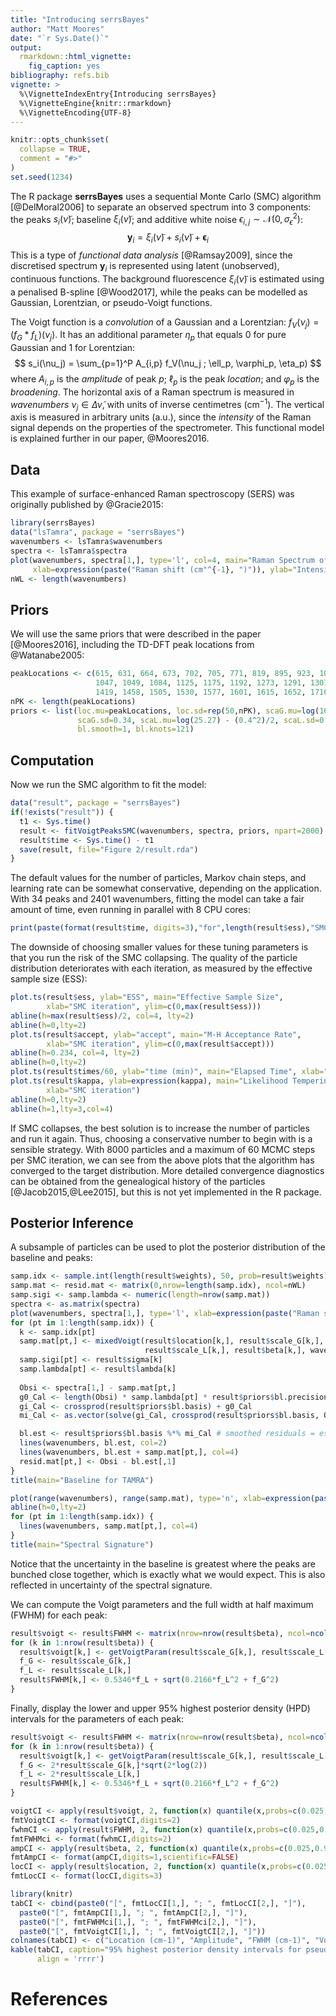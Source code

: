 ```yaml
---
title: "Introducing serrsBayes"
author: "Matt Moores"
date: "`r Sys.Date()`"
output:
  rmarkdown::html_vignette:
    fig_caption: yes
bibliography: refs.bib
vignette: >
  %\VignetteIndexEntry{Introducing serrsBayes}
  %\VignetteEngine{knitr::rmarkdown}
  %\VignetteEncoding{UTF-8}
---
```


```r
knitr::opts_chunk$set(
  collapse = TRUE,
  comment = "#>"
)
set.seed(1234)
```

The R package **serrsBayes** uses a sequential Monte Carlo (SMC) algorithm [@DelMoral2006] to separate an observed spectrum into 3 components: the peaks $s_i(\tilde\nu)$; baseline $\xi_i(\tilde\nu)$; and additive white noise $\epsilon_{i,j} \sim \mathcal{N}(0, \sigma^2_\epsilon)$:
$$
\mathbf{y}_i = \xi_i(\tilde\nu) + s_i(\tilde\nu) + \boldsymbol\epsilon_i
$$
This is a type of *functional data analysis* [@Ramsay2009], since the discretised spectrum $\mathbf{y}_i$ is represented using latent (unobserved), continuous functions. The background fluorescence $\xi_i(\tilde\nu)$ is estimated using a penalised B-spline [@Wood2017], while the peaks can be modelled as Gaussian, Lorentzian, or pseudo-Voigt functions.

The Voigt function is a *convolution* of a Gaussian and a Lorentzian: $f_V(\nu_j) = (f_G * f_L)(\nu_j)$. It has an additional parameter $\eta_p$ that equals 0 for pure Gaussian and 1 for Lorentzian:
$$
s_i(\nu_j) = \sum_{p=1}^P A_{i,p} f_V(\nu_j ; \ell_p, \varphi_p, \eta_p) 
$$
where $A_{i,p}$ is the *amplitude* of peak $p$; $\ell_p$ is the peak *location*; and $\varphi_p$ is the *broadening*. The horizontal axis of a Raman spectrum is measured in *wavenumbers* $\nu_j \in \Delta\tilde\nu$, with units of inverse centimetres (cm$^{-1}$). The vertical axis is measured in arbitrary units (a.u.), since the *intensity* of the Raman signal depends on the properties of the spectrometer. This functional model is explained further in our paper, @Moores2016.

## Data

This example of surface-enhanced Raman spectroscopy (SERS) was originally published by @Gracie2015:
```r
library(serrsBayes)
data("lsTamra", package = "serrsBayes")
wavenumbers <- lsTamra$wavenumbers
spectra <- lsTamra$spectra
plot(wavenumbers, spectra[1,], type='l', col=4, main="Raman Spectrum of TAMRA+DNA",
     xlab=expression(paste("Raman shift (cm"^{-1}, ")")), ylab="Intensity (a.u.)")
nWL <- length(wavenumbers)
```

## Priors
We will use the same priors that were described in the paper [@Moores2016], including the TD-DFT peak locations from @Watanabe2005:
```r
peakLocations <- c(615, 631, 664, 673, 702, 705, 771, 819, 895, 923, 1014,
                   1047, 1049, 1084, 1125, 1175, 1192, 1273, 1291, 1307, 1351, 1388, 1390,
                   1419, 1458, 1505, 1530, 1577, 1601, 1615, 1652, 1716)
nPK <- length(peakLocations)
priors <- list(loc.mu=peakLocations, loc.sd=rep(50,nPK), scaG.mu=log(16.47) - (0.34^2)/2,
               scaG.sd=0.34, scaL.mu=log(25.27) - (0.4^2)/2, scaL.sd=0.4, noise.nu=5, noise.sd=50,
               bl.smooth=1, bl.knots=121)
```

## Computation
Now we run the SMC algorithm to fit the model:
```r
data("result", package = "serrsBayes")
if(!exists("result")) {
  t1 <- Sys.time()
  result <- fitVoigtPeaksSMC(wavenumbers, spectra, priors, npart=2000)
  result$time <- Sys.time() - t1
  save(result, file="Figure 2/result.rda")
}
```

The default values for the number of particles, Markov chain steps, and learning rate can be somewhat conservative, depending on the application. With 34 peaks and 2401 wavenumbers, fitting the model can take a fair amount of time, even running in parallel with 8 CPU cores:
```r
print(paste(format(result$time, digits=3),"for",length(result$ess),"SMC iterations."))
```

The downside of choosing smaller values for these tuning parameters is that you run the risk of the SMC collapsing. The quality of the particle distribution deteriorates with each iteration, as measured by the effective sample size (ESS):
```r
plot.ts(result$ess, ylab="ESS", main="Effective Sample Size",
        xlab="SMC iteration", ylim=c(0,max(result$ess)))
abline(h=max(result$ess)/2, col=4, lty=2)
abline(h=0,lty=2)
plot.ts(result$accept, ylab="accept", main="M-H Acceptance Rate",
        xlab="SMC iteration", ylim=c(0,max(result$accept)))
abline(h=0.234, col=4, lty=2)
abline(h=0,lty=2)
plot.ts(result$times/60, ylab="time (min)", main="Elapsed Time", xlab="SMC iteration")
plot.ts(result$kappa, ylab=expression(kappa), main="Likelihood Tempering",
        xlab="SMC iteration")
abline(h=0,lty=2)
abline(h=1,lty=3,col=4)
```

If SMC collapses, the best solution is to increase the number of particles and run it again. Thus, choosing a conservative number to begin with is a sensible strategy. With 8000 particles and a maximum of 60 MCMC steps per SMC iteration, we can see from the above plots that the algorithm has converged to the target distribution. More detailed convergence diagnostics can be obtained from the genealogical history of the particles [@Jacob2015,@Lee2015], but this is not yet implemented in the R package.

## Posterior Inference

A subsample of particles can be used to plot the posterior distribution of the baseline and peaks:
```r
samp.idx <- sample.int(length(result$weights), 50, prob=result$weights)
samp.mat <- resid.mat <- matrix(0,nrow=length(samp.idx), ncol=nWL)
samp.sigi <- samp.lambda <- numeric(length=nrow(samp.mat))
spectra <- as.matrix(spectra)
plot(wavenumbers, spectra[1,], type='l', xlab=expression(paste("Raman shift (cm"^{-1}, ")")), ylab="Intensity (a.u.)")
for (pt in 1:length(samp.idx)) {
  k <- samp.idx[pt]
  samp.mat[pt,] <- mixedVoigt(result$location[k,], result$scale_G[k,],
                              result$scale_L[k,], result$beta[k,], wavenumbers)
  samp.sigi[pt] <- result$sigma[k]
  samp.lambda[pt] <- result$lambda[k]
  
  Obsi <- spectra[1,] - samp.mat[pt,]
  g0_Cal <- length(Obsi) * samp.lambda[pt] * result$priors$bl.precision
  gi_Cal <- crossprod(result$priors$bl.basis) + g0_Cal
  mi_Cal <- as.vector(solve(gi_Cal, crossprod(result$priors$bl.basis, Obsi)))

  bl.est <- result$priors$bl.basis %*% mi_Cal # smoothed residuals = estimated basline
  lines(wavenumbers, bl.est, col=2)
  lines(wavenumbers, bl.est + samp.mat[pt,], col=4)
  resid.mat[pt,] <- Obsi - bl.est[,1]
}
title(main="Baseline for TAMRA")

plot(range(wavenumbers), range(samp.mat), type='n', xlab=expression(paste("Raman shift (cm"^{-1}, ")")), ylab="Intensity (a.u.)")
abline(h=0,lty=2)
for (pt in 1:length(samp.idx)) {
  lines(wavenumbers, samp.mat[pt,], col=4)
}
title(main="Spectral Signature")
```

Notice that the uncertainty in the baseline is greatest where the peaks are bunched close together, which is exactly what we would expect. This is also reflected in uncertainty of the spectral signature. 

We can compute the Voigt parameters and the full width at half maximum (FWHM) for each peak:
```r
result$voigt <- result$FWHM <- matrix(nrow=nrow(result$beta), ncol=ncol(result$beta))
for (k in 1:nrow(result$beta)) {
  result$voigt[k,] <- getVoigtParam(result$scale_G[k,], result$scale_L[k,])
  f_G <- result$scale_G[k,]
  f_L <- result$scale_L[k,]
  result$FWHM[k,] <- 0.5346*f_L + sqrt(0.2166*f_L^2 + f_G^2)
}
```

Finally, display the lower and upper 95% highest posterior density (HPD) intervals for the parameters of each peak:
```r
result$voigt <- result$FWHM <- matrix(nrow=nrow(result$beta), ncol=ncol(result$beta))
for (k in 1:nrow(result$beta)) {
  result$voigt[k,] <- getVoigtParam(result$scale_G[k,], result$scale_L[k,])
  f_G <- 2*result$scale_G[k,]*sqrt(2*log(2))
  f_L <- 2*result$scale_L[k,]
  result$FWHM[k,] <- 0.5346*f_L + sqrt(0.2166*f_L^2 + f_G^2)
}

voigtCI <- apply(result$voigt, 2, function(x) quantile(x,probs=c(0.025,0.975)))
fmtVoigtCI <- format(voigtCI,digits=2)
fwhmCI <- apply(result$FWHM, 2, function(x) quantile(x,probs=c(0.025,0.975)))
fmtFWHMci <- format(fwhmCI,digits=2)
ampCI <- apply(result$beta, 2, function(x) quantile(x,probs=c(0.025,0.975)))
fmtAmpCI <- format(ampCI,digits=1,scientific=FALSE)
locCI <- apply(result$location, 2, function(x) quantile(x,probs=c(0.025,0.975)))
fmtLocCI <- format(locCI,digits=3)

library(knitr)
tabCI <- cbind(paste0("[", fmtLocCI[1,], "; ", fmtLocCI[2,], "]"),
  paste0("[", fmtAmpCI[1,], "; ", fmtAmpCI[2,], "]"),
  paste0("[", fmtFWHMci[1,], "; ", fmtFWHMci[2,], "]"),
  paste0("[", fmtVoigtCI[1,], "; ", fmtVoigtCI[2,], "]"))
colnames(tabCI) <- c("Location (cm-1)", "Amplitude", "FWHM (cm-1)", "Voigt")
kable(tabCI, caption="95% highest posterior density intervals for pseudo-Voigt peaks",
      align = 'rrrr')
```

# References
